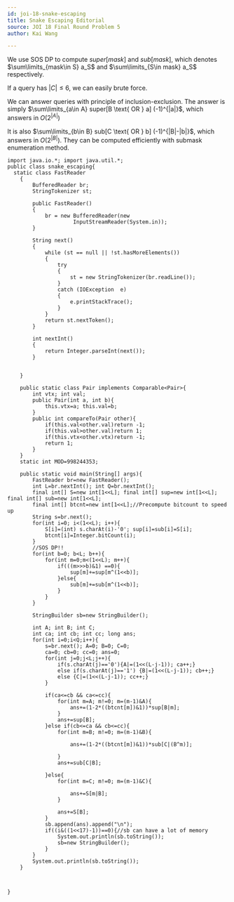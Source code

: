 ```yaml
---
id: joi-18-snake-escaping
title: Snake Escaping Editorial
source: JOI 18 Final Round Problem 5
author: Kai Wang

---
```


We use SOS DP to compute $super[mask]$ and $sub[mask]$, which denotes $\sum\limits_{mask\in S} a_S$ and $\sum\limits_{S\in mask} a_S$ respectively.

If a query has $|C|\le 6$, we can easily brute force.

We can answer queries with principle of inclusion-exclusion. The answer is simply $\sum\limits_{a\in A} super[B \text{ OR } a] (-1)^{|a|}$, which answers in $O(2^{|A|})$

It is also $\sum\limits_{b\in B} sub[C \text{ OR } b] (-1)^{|B|-|b|}$, which answers in $O(2^{|B|})$. They can be computed efficiently with submask enumeration method.
```
import java.io.*; import java.util.*;
public class snake_escaping{
  static class FastReader 
    { 
        BufferedReader br; 
        StringTokenizer st; 
  
        public FastReader() 
        { 
            br = new BufferedReader(new
                     InputStreamReader(System.in)); 
        } 
  
        String next() 
        { 
            while (st == null || !st.hasMoreElements()) 
            { 
                try
                { 
                    st = new StringTokenizer(br.readLine()); 
                } 
                catch (IOException  e) 
                { 
                    e.printStackTrace(); 
                } 
            } 
            return st.nextToken(); 
        } 
  
        int nextInt() 
        { 
            return Integer.parseInt(next()); 
        } 
  
        
    } 
  
    public static class Pair implements Comparable<Pair>{
        int vtx; int val;
        public Pair(int a, int b){
            this.vtx=a; this.val=b;
        }
        public int compareTo(Pair other){
            if(this.val<other.val)return -1;
            if(this.val>other.val)return 1;
            if(this.vtx<other.vtx)return -1;
            return 1;
        }
    }
    static int MOD=998244353;
    
    public static void main(String[] args){
        FastReader br=new FastReader();
        int L=br.nextInt(); int Q=br.nextInt();
        final int[] S=new int[1<<L]; final int[] sup=new int[1<<L]; final int[] sub=new int[1<<L];
        final int[] btcnt=new int[1<<L];//Precompute bitcount to speed up
        String s=br.next();
        for(int i=0; i<(1<<L); i++){
            S[i]=(int) s.charAt(i)-'0'; sup[i]=sub[i]=S[i];
            btcnt[i]=Integer.bitCount(i);
        }
        //SOS DP!!
        for(int b=0; b<L; b++){
            for(int m=0;m<(1<<L); m++){
                if(((m>>>b)&1) ==0){
                    sup[m]+=sup[m^(1<<b)];
                }else{
                    sub[m]+=sub[m^(1<<b)];
                }
            }
        }
        
        StringBuilder sb=new StringBuilder();
        
        int A; int B; int C;
        int ca; int cb; int cc; long ans;
        for(int i=0;i<Q;i++){
            s=br.next(); A=0; B=0; C=0;
            ca=0; cb=0; cc=0; ans=0;
            for(int j=0;j<L;j++){
                if(s.charAt(j)=='0'){A|=(1<<(L-j-1)); ca++;}
                else if(s.charAt(j)=='1') {B|=(1<<(L-j-1)); cb++;}
                else {C|=(1<<(L-j-1)); cc++;}
            }
            
            if(ca<=cb && ca<=cc){
                for(int m=A; m!=0; m=(m-1)&A){
                    ans+=(1-2*((btcnt[m])&1))*sup[B|m];
                }
                ans+=sup[B];
            }else if(cb<=ca && cb<=cc){
                for(int m=B; m!=0; m=(m-1)&B){
                    
                    ans+=(1-2*((btcnt[m])&1))*sub[C|(B^m)];
                    
                }
                ans+=sub[C|B];
                
            }else{
                for(int m=C; m!=0; m=(m-1)&C){
                    
                    ans+=S[m|B];
                }
                
                ans+=S[B];
            }
            sb.append(ans).append("\n");
            if((i&((1<<17)-1))==0){//sb can have a lot of memory
                System.out.println(sb.toString());
                sb=new StringBuilder();
            }
        }
        System.out.println(sb.toString());
    }
    
    
    
}
```
